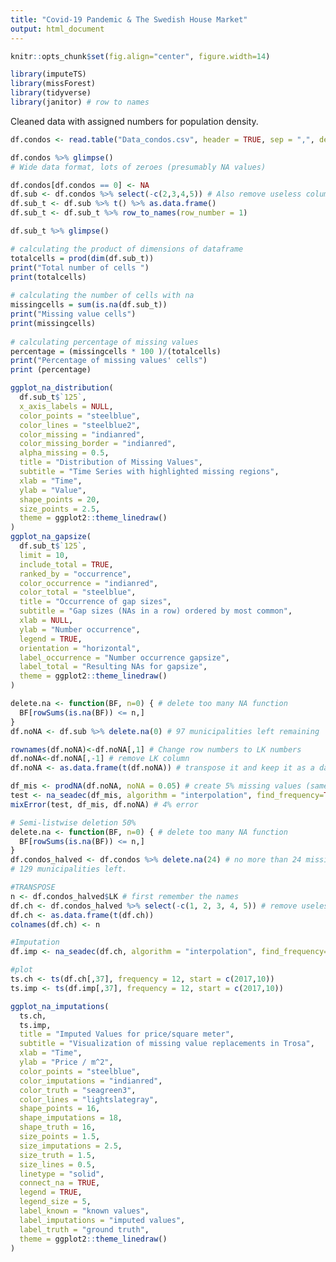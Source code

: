 ---
title: "Covid-19 Pandemic & The Swedish House Market"
output: html_document
---
```{r, include=FALSE}
knitr::opts_chunk$set(fig.align="center", figure.width=14) 
```

```{r Packages, message=FALSE, warning=FALSE}
library(imputeTS)
library(missForest)
library(tidyverse)
library(janitor) # row to names
```

Cleaned data with assigned numbers for population density.
```{r data}
df.condos <- read.table("Data_condos.csv", header = TRUE, sep = ",", dec = ".")
```

```{r}
df.condos %>% glimpse()
# Wide data format, lots of zeroes (presumably NA values)
```
```{r convert NAs}
df.condos[df.condos == 0] <- NA
df.sub <- df.condos %>% select(-c(2,3,4,5)) # Also remove useless columns (for now)
df.sub_t <- df.sub %>% t() %>% as.data.frame()
df.sub_t <- df.sub_t %>% row_to_names(row_number = 1)
```

```{r another check}
df.sub_t %>% glimpse()
```

```{r pct NAs}
# calculating the product of dimensions of dataframe 
totalcells = prod(dim(df.sub_t))
print("Total number of cells ")
print(totalcells)
  
# calculating the number of cells with na
missingcells = sum(is.na(df.sub_t))
print("Missing value cells")
print(missingcells)
  
# calculating percentage of missing values
percentage = (missingcells * 100 )/(totalcells)
print("Percentage of missing values' cells")
print (percentage)
```

```{r evaluate NAs}
ggplot_na_distribution(
  df.sub_t$`125`,
  x_axis_labels = NULL,
  color_points = "steelblue",
  color_lines = "steelblue2",
  color_missing = "indianred",
  color_missing_border = "indianred",
  alpha_missing = 0.5,
  title = "Distribution of Missing Values",
  subtitle = "Time Series with highlighted missing regions",
  xlab = "Time",
  ylab = "Value",
  shape_points = 20,
  size_points = 2.5,
  theme = ggplot2::theme_linedraw()
)
ggplot_na_gapsize(
  df.sub_t$`125`,
  limit = 10,
  include_total = TRUE,
  ranked_by = "occurrence",
  color_occurrence = "indianred",
  color_total = "steelblue",
  title = "Occurrence of gap sizes",
  subtitle = "Gap sizes (NAs in a row) ordered by most common",
  xlab = NULL,
  ylab = "Number occurrence",
  legend = TRUE,
  orientation = "horizontal",
  label_occurrence = "Number occurrence gapsize",
  label_total = "Resulting NAs for gapsize",
  theme = ggplot2::theme_linedraw()
)
```


```{r test imp, warning=FALSE, message=FALSE}
delete.na <- function(BF, n=0) { # delete too many NA function
  BF[rowSums(is.na(BF)) <= n,]
}
df.noNA <- df.sub %>% delete.na(0) # 97 municipalities left remaining

rownames(df.noNA)<-df.noNA[,1] # Change row numbers to LK numbers
df.noNA<-df.noNA[,-1] # remove LK column
df.noNA <- as.data.frame(t(df.noNA)) # transpose it and keep it as a data.frame. Each municipality is their own variable, and each observation is a different time stamp. 

df_mis <- prodNA(df.noNA, noNA = 0.05) # create 5% missing values (same level as our original data)
test <- na_seadec(df_mis, algorithm = "interpolation", find_frequency=TRUE) # Comment why interpolation works best
mixError(test, df_mis, df.noNA) # 4% error
```


```{r remove half}
# Semi-listwise deletion 50%
delete.na <- function(BF, n=0) { # delete too many NA function
  BF[rowSums(is.na(BF)) <= n,]
}
df.condos_halved <- df.condos %>% delete.na(24) # no more than 24 missing values per municipality
# 129 municipalities left. 
```

```{r transpose}
#TRANSPOSE
n <- df.condos_halved$LK # first remember the names
df.ch <- df.condos_halved %>% select(-c(1, 2, 3, 4, 5)) # remove useless columns
df.ch <- as.data.frame(t(df.ch)) 
colnames(df.ch) <- n
```


```{r imp, warning=FALSE, message=FALSE}
#Imputation
df.imp <- na_seadec(df.ch, algorithm = "interpolation", find_frequency=TRUE)

```

```{r plot}
#plot
ts.ch <- ts(df.ch[,37], frequency = 12, start = c(2017,10))
ts.imp <- ts(df.imp[,37], frequency = 12, start = c(2017,10))

ggplot_na_imputations(
  ts.ch,
  ts.imp,
  title = "Imputed Values for price/square meter",
  subtitle = "Visualization of missing value replacements in Trosa",
  xlab = "Time",
  ylab = "Price / m^2",
  color_points = "steelblue",
  color_imputations = "indianred",
  color_truth = "seagreen3",
  color_lines = "lightslategray",
  shape_points = 16,
  shape_imputations = 18,
  shape_truth = 16,
  size_points = 1.5,
  size_imputations = 2.5,
  size_truth = 1.5,
  size_lines = 0.5,
  linetype = "solid",
  connect_na = TRUE,
  legend = TRUE,
  legend_size = 5,
  label_known = "known values",
  label_imputations = "imputed values",
  label_truth = "ground truth",
  theme = ggplot2::theme_linedraw()
)
```

```{r subset}

```

```{r load control variables}

```

```{r plot groups n control variables}

```

```{r S+T adj}

```

```{r VAR models}

```

```{r forecasts}

```






